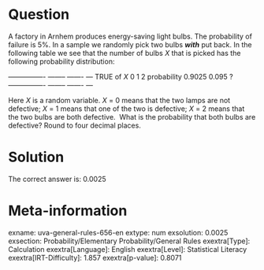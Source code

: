 Question
========

A factory in Arnhem produces energy-saving light bulbs. The probability of failure is 5%. In a sample we randomly pick two bulbs ***with*** put back. In the following table we see that the number of bulbs *X* that is picked has the following probability distribution:

  ---------------- -------- ------- --- TRUE of *X* 0 1 2 probability 0.9025 0.095 ? ---------------- -------- ------- ---

Here *X* is a random variable. *X* = 0 means that the two lamps are not defective; *X* = 1 means that one of the two is defective; *X*
= 2 means that the two bulbs are both defective. \ What is the probability that both bulbs are defective? Round to four decimal places.

Solution
========

The correct answer is: 0.0025

Meta-information
================
exname: uva-general-rules-656-en
extype: num
exsolution: 0.0025
exsection: Probability/Elementary Probability/General Rules
exextra[Type]: Calculation
exextra[Language]: English
exextra[Level]: Statistical Literacy
exextra[IRT-Difficulty]: 1.857
exextra[p-value]: 0.8071
